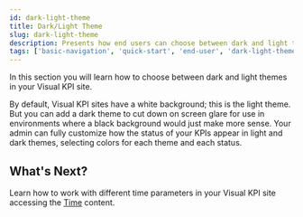 ```yaml
---
id: dark-light-theme
title: Dark/Light Theme
slug: dark-light-theme
description: Presents how end users can choose between dark and light themes in Transpara's Visual KPIs software.
tags: ['basic-navigation', 'quick-start', 'end-user', 'dark-light-theme', 'background']
---
```



In this section you will learn how to choose between dark and light themes in your Visual KPI site.

By default, Visual KPI sites have a white background; this is the light theme. But you can add a dark theme to cut down on screen glare for use in environments where a black background would just make more sense. Your admin can fully customize how the status of your KPIs appear in light and dark themes, selecting colors for each theme and each status. 

<StylizedImage
  imgURL="/img/docs/end-user/basic-navigation/dark-light-theme/basicnavigation-lightdarktheme.gif"
  alt="Dark/Light Theme example"
/>

## What's Next? 

Learn how to work with different time parameters in your Visual KPI site accessing the [Time](time) content.